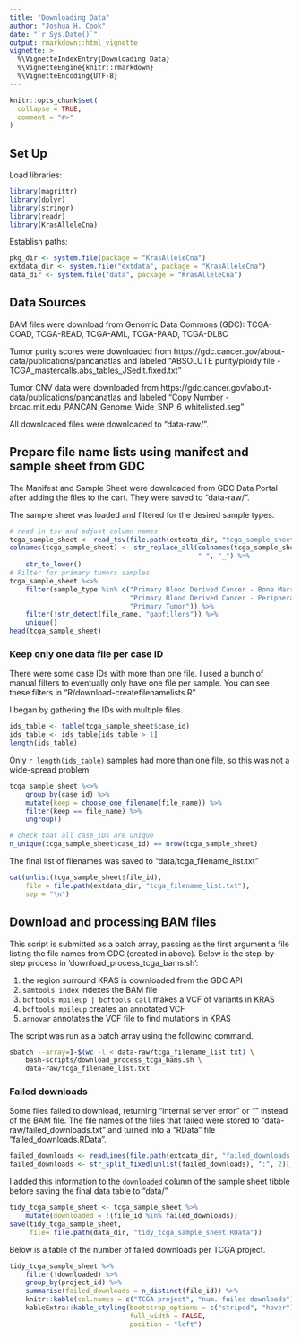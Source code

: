 ```yaml
---
title: "Downloading Data"
author: "Joshua H. Cook"
date: "`r Sys.Date()`"
output: rmarkdown::html_vignette
vignette: >
  %\VignetteIndexEntry{Downloading Data}
  %\VignetteEngine{knitr::rmarkdown}
  %\VignetteEncoding{UTF-8}
---
```


```r
knitr::opts_chunk$set(
  collapse = TRUE,
  comment = "#>"
)
```

## Set Up

Load libraries:

```r
library(magrittr)
library(dplyr)
library(stringr)
library(readr)
library(KrasAlleleCna)
```

Establish paths:

```r
pkg_dir <- system.file(package = "KrasAlleleCna")
extdata_dir <- system.file("extdata", package = "KrasAlleleCna")
data_dir <- system.file("data", package = "KrasAlleleCna")
```

## Data Sources

BAM files were download from Genomic Data Commons (GDC): TCGA-COAD, TCGA-READ, TCGA-AML, TCGA-PAAD, TCGA-DLBC

Tumor purity scores were downloaded from https://gdc.cancer.gov/about-data/publications/pancanatlas and labeled "ABSOLUTE purity/ploidy file - TCGA_mastercalls.abs_tables_JSedit.fixed.txt"

Tumor CNV data were downloaded from https://gdc.cancer.gov/about-data/publications/pancanatlas and labeled "Copy Number - broad.mit.edu_PANCAN_Genome_Wide_SNP_6_whitelisted.seg"

All downloaded files were downloaded to "data-raw/".



## Prepare file name lists using manifest and sample sheet from GDC

The Manifest and Sample Sheet were downloaded from GDC Data Portal after adding the files to the cart. They were saved to "data-raw/".

The sample sheet was loaded and filtered for the desired sample types.

```r
# read in tsv and adjust column names
tcga_sample_sheet <- read_tsv(file.path(extdata_dir, "tcga_sample_sheet.tsv"))
colnames(tcga_sample_sheet) <- str_replace_all(colnames(tcga_sample_sheet),
                                               " ", "_") %>%
    str_to_lower()
# Filter for primary tumors samples
tcga_sample_sheet %<>%
    filter(sample_type %in% c("Primary Blood Derived Cancer - Bone Marrow",
                              "Primary Blood Derived Cancer - Peripheral Blood",
                              "Primary Tumor")) %>%
    filter(!str_detect(file_name, "gapfillers")) %>%
    unique()
head(tcga_sample_sheet)
```

### Keep only one data file per case ID

There were some case IDs with more than one file. I used a bunch of manual filters to eventually only have one file per sample. You can see these filters in "R/download-createfilenamelists.R".

I began by gathering the IDs with multiple files.

```r
ids_table <- table(tcga_sample_sheet$case_id)
ids_table <- ids_table[ids_table > 1]
length(ids_table)
```

Only `r length(ids_table)` samples had more than one file, so this was not a wide-spread problem.

```r
tcga_sample_sheet %<>%
    group_by(case_id) %>%
    mutate(keep = choose_one_filename(file_name)) %>%
    filter(keep == file_name) %>%
    ungroup()

# check that all case_IDs are unique
n_unique(tcga_sample_sheet$case_id) == nrow(tcga_sample_sheet)
```

The final list of filenames was saved to "data/tcga_filename_list.txt"

```r
cat(unlist(tcga_sample_sheet$file_id),
    file = file.path(extdata_dir, "tcga_filename_list.txt"),
    sep = "\n")
```


## Download and processing BAM files

This script is submitted as a batch array, passing as the first argument a file listing the file names from GDC (created in above). Below is the step-by-step process in 'download_process_tcga_bams.sh':

1. the region surround KRAS is downloaded from the GDC API 
2. `samtools index` indexes the BAM file
3. `bcftools mpileup | bcftools call` makes a VCF of variants in KRAS
4. `bcftools mpileup` creates an annotated VCF
5. `annovar` annotates the VCF file to find mutations in KRAS

The script was run as a batch array using the following command.

```bash
sbatch --array=1-$(wc -l < data-raw/tcga_filename_list.txt) \
    bash-scripts/download_process_tcga_bams.sh \
    data-raw/tcga_filename_list.txt
```

### Failed downloads

Some files failed to download, returning "internal server error" or "" instead of the BAM file. The file names of the files that failed were stored to "data-raw/failed_downloads.txt" and turned into a "RData" file "failed_downloads.RData". 

```r
failed_downloads <- readLines(file.path(extdata_dir, "failed_downloads.txt"))
failed_downloads <- str_split_fixed(unlist(failed_downloads), ":", 2)[, 1]
```

I added this information to the `downloaded` column of the sample sheet tibble before saving the final data table to "data/"

```r
tidy_tcga_sample_sheet <- tcga_sample_sheet %>% 
    mutate(downloaded = !(file_id %in% failed_downloads))
save(tidy_tcga_sample_sheet,
     file= file.path(data_dir, "tidy_tcga_sample_sheet.RData"))
```

Below is a table of the number of failed downloads per TCGA project.

```r
tidy_tcga_sample_sheet %>%
    filter(!downloaded) %>%
    group_by(project_id) %>%
    summarise(failed_downloads = n_distinct(file_id)) %>%
    knitr::kable(col.names = c("TCGA project", "num. failed downloads")) %>%
    kableExtra::kable_styling(bootstrap_options = c("striped", "hover"),
                              full_width = FALSE,
                              position = "left")
```
